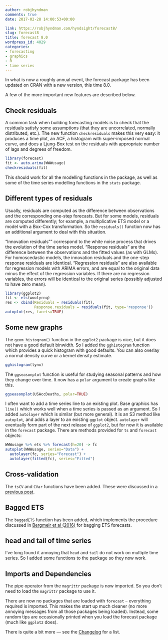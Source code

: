 ```yaml
---
author: robjhyndman
comments: true
date: 2017-02-28 14:00:53+00:00

link: https://robjhyndman.com/hyndsight/forecast8/
slug: forecast8
title: forecast 8.0
wordpress_id: 4029
categories:
- forecasting
- graphics
- R
- time series
---
```


In what is now a roughly annual event, the forecast package has been updated on CRAN with a new version, this time 8.0.

A few of the more important new features are described below.



## Check residuals


A common task when building forecasting models is to check that the residuals satisfy some assumptions (that they are uncorrelated, normally distributed, etc.). The new function `checkresiduals` makes this very easy: it produces a time plot, an ACF, a histogram with super-imposed normal curve, and does a Ljung-Box test on the residuals with appropriate number of lags and degrees of freedom.

```r
library(forecast)    
fit <- auto.arima(WWWusage)
checkresiduals(fit)
```


This should work for all the modelling functions in the package, as well as some of the time series modelling functions in the `stats` package.



## Different types of residuals



Usually, residuals are computed as the difference between observations and the corresponding one-step forecasts. But for some models, residuals are computed differently; for example, a multiplicative ETS model or a model with a Box-Cox transformation. So the `residuals()` function now has an additional argument to deal with this situation.

“Innovation residuals”" correspond to the white noise process that drives the evolution of the time series model. “Response residuals” are the difference between the observations and the fitted values (as with GLMs). For homoscedastic models, the innovation residuals and the one-step response residuals are identical. “Regression residuals” are also available for regression models with ARIMA errors, and are equal to the original data minus the effect of the regression variables. If there are no regression variables, the errors will be identical to the original series (possibly adjusted to have zero mean).

```r
library(ggplot2)
fit <- ets(woolyrnq)
res <- cbind(Residuals = residuals(fit), 
             Response.residuals = residuals(fit, type='response'))
autoplot(res, facets=TRUE)
```



## Some new graphs



The `geom_histogram()` function in the `ggplot2` package is nice, but it does not have a good default binwidth. So I added the `gghistogram` function which provides a quick histogram with good defaults. You can also overlay a normal density curve or a kernel density estimate.

```r
gghistogram(lynx)
```

The `ggseasonplot` function is useful for studying seasonal patterns and how they change over time. It now has a `polar` argument to create graphs like this.

```r
ggseasonplot(USAccDeaths, polar=TRUE)
```


I often want to add a time series line to an existing plot. Base graphics has `line()` which works well when a time series is passed as an argument. So I added `autolayer` which is similar (but more general). It is an S3 method like `autoplot`, and adds a layer to an existing `ggplot` object. `autolayer` will eventually form part of the next release of `ggplot2`, but for now it is available in the `forecast` package. There are methods provided for `ts` and `forecast` objects:

```r
WWWusage %>% ets %>% forecast(h=20) -> fc
autoplot(WWWusage, series="Data") + 
  autolayer(fc, series="Forecast") + 
  autolayer(fitted(fc), series="Fitted")
```

## Cross-validation



The `tsCV` and `CVar` functions have been added. These were discussed in a [previous post](https://robjhyndman.com/hyndsight/tscv/).



## Bagged ETS



The `baggedETS` function has been added, which implements the procedure discussed in [Bergmeir et al (2016)](/publications/bagging-ets/) for bagging ETS forecasts.



## head and tail of time series



I’ve long found it annoying that `head` and `tail` do not work on multiple time series. So I added some functions to the package so they now work.



## Imports and Dependencies



The pipe operator from the `magrittr` package is now imported. So you don’t need to load the `magrittr` package to use it.

There are now no packages that are loaded with `forecast` – everything required is imported. This makes the start up much cleaner (no more annoying messages from all those packages being loaded). Instead, some random tips are occasionally printed when you load the forecast package (much like `ggplot2` does).

There is quite a bit more — see the [Changelog](http://pkg.robjhyndman.com/forecast/news/) for a list.
